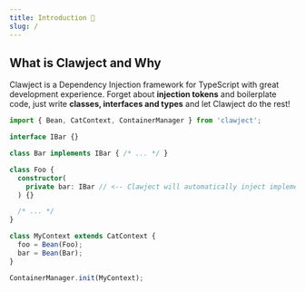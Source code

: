 ```yaml
---
title: Introduction 👋
slug: /
---
```


## What is Clawject and Why
Clawject is a Dependency Injection framework for TypeScript with great development experience.
Forget about **injection tokens** and boilerplate code, just write **classes, interfaces and types** and let Clawject do the rest!

```ts title="main.ts"
import { Bean, CatContext, ContainerManager } from 'clawject';

interface IBar {}

class Bar implements IBar { /* ... */ }

class Foo {
  constructor(
    private bar: IBar // <-- Clawject will automatically inject implementation of IBar interface
  ) {}

  /* ... */
}

class MyContext extends CatContext {
  foo = Bean(Foo);
  bar = Bean(Bar);
}

ContainerManager.init(MyContext);
```
